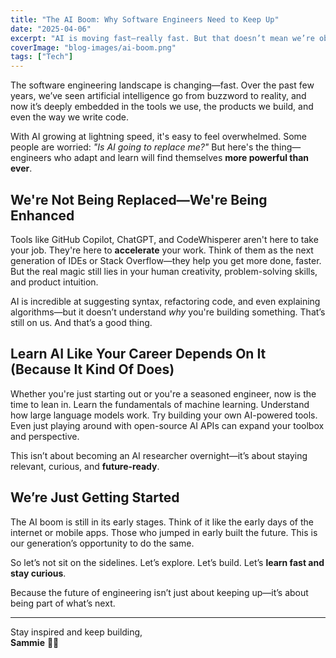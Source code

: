 ```yaml
---
title: "The AI Boom: Why Software Engineers Need to Keep Up"
date: "2025-04-06"
excerpt: "AI is moving fast—really fast. But that doesn’t mean we’re obsolete. It means we need to level up, adapt, and grow with it."
coverImage: "blog-images/ai-boom.png"
tags: ["Tech"]
---
```


The software engineering landscape is changing—fast. Over the past few years, we’ve seen artificial intelligence go from buzzword to reality, and now it’s deeply embedded in the tools we use, the products we build, and even the way we write code.

With AI growing at lightning speed, it's easy to feel overwhelmed. Some people are worried: _"Is AI going to replace me?"_ But here's the thing—engineers who adapt and learn will find themselves **more powerful than ever**.

## We're Not Being Replaced—We're Being Enhanced

Tools like GitHub Copilot, ChatGPT, and CodeWhisperer aren't here to take your job. They're here to **accelerate** your work. Think of them as the next generation of IDEs or Stack Overflow—they help you get more done, faster. But the real magic still lies in your human creativity, problem-solving skills, and product intuition.

AI is incredible at suggesting syntax, refactoring code, and even explaining algorithms—but it doesn’t understand _why_ you're building something. That’s still on us. And that’s a good thing.

## Learn AI Like Your Career Depends On It (Because It Kind Of Does)

Whether you're just starting out or you're a seasoned engineer, now is the time to lean in. Learn the fundamentals of machine learning. Understand how large language models work. Try building your own AI-powered tools. Even just playing around with open-source AI APIs can expand your toolbox and perspective.

This isn’t about becoming an AI researcher overnight—it’s about staying relevant, curious, and **future-ready**.

## We’re Just Getting Started

The AI boom is still in its early stages. Think of it like the early days of the internet or mobile apps. Those who jumped in early built the future. This is our generation’s opportunity to do the same.

So let’s not sit on the sidelines. Let’s explore. Let’s build. Let’s **learn fast and stay curious**.

Because the future of engineering isn’t just about keeping up—it’s about being part of what’s next.

---

Stay inspired and keep building,  
**Sammie** ✌🏽